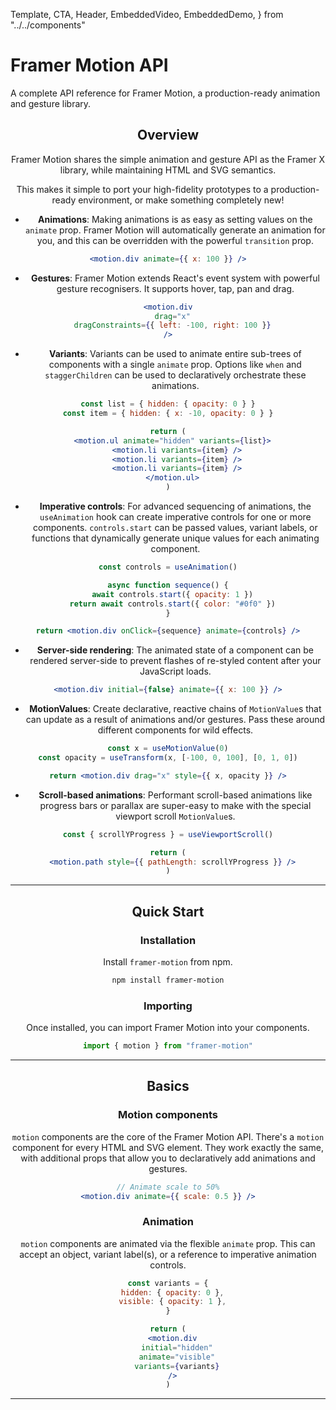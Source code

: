 <!-- 👋 Editing this file? Need help? → https://github.com/framer/api-docs/blob/master/CONTRIBUTING.md -->

  Template,
  CTA,
  Header,
  EmbeddedVideo,
  EmbeddedDemo,
} from "../../components"


<div>

# Framer Motion API

<span className="lead">
  A complete API reference for Framer Motion, a
  production-ready animation and gesture library.
</span>

</div>

<Header />

<div className="followed-by-list">

## Overview

Framer Motion shares the simple animation and gesture API as the Framer X library, while maintaining HTML and SVG semantics.

This makes it simple to port your high-fidelity prototypes to a production-ready environment, or make something completely new!

</div>

<div>

- **Animations**: Making animations is as easy as setting values on the `animate` prop. Framer Motion will automatically generate an animation for you, and this can be overridden with the powerful `transition` prop.

</div>

```jsx
<motion.div animate={{ x: 100 }} />
```

<div>

- **Gestures**: Framer Motion extends React's event system with powerful gesture recognisers. It supports hover, tap, pan and drag.

</div>

```jsx
<motion.div
  drag="x"
  dragConstraints={{ left: -100, right: 100 }}
/>
```

<div>

- **Variants**: Variants can be used to animate entire sub-trees of components with a single `animate` prop. Options like `when` and `staggerChildren` can be used to declaratively orchestrate these animations.

</div>

```jsx
const list = { hidden: { opacity: 0 } }
const item = { hidden: { x: -10, opacity: 0 } }

return (
  <motion.ul animate="hidden" variants={list}>
    <motion.li variants={item} />
    <motion.li variants={item} />
    <motion.li variants={item} />
  </motion.ul>
)
```

<div>

- **Imperative controls**: For advanced sequencing of animations, the `useAnimation` hook can create imperative controls for one or more components. `controls.start` can be passed values, variant labels, or functions that dynamically generate unique values for each animating component.

</div>

```jsx
const controls = useAnimation()

async function sequence() {
  await controls.start({ opacity: 1 })
  return await controls.start({ color: "#0f0" })
}

return <motion.div onClick={sequence} animate={controls} />
```

<div>

- **Server-side rendering**: The animated state of a component can be rendered server-side to prevent flashes of re-styled content after your JavaScript loads.

</div>

```jsx
<motion.div initial={false} animate={{ x: 100 }} />
```

<div>

- **MotionValues**: Create declarative, reactive chains of `MotionValue`s that can update as a result of animations and/or gestures. Pass these around different components for wild effects.

</div>

```jsx
const x = useMotionValue(0)
const opacity = useTransform(x, [-100, 0, 100], [0, 1, 0])

return <motion.div drag="x" style={{ x, opacity }} />
```

<div>

- **Scroll-based animations**: Performant scroll-based animations like progress bars or parallax are super-easy to make with the special viewport scroll `MotionValue`s.

</div>

```jsx
const { scrollYProgress } = useViewportScroll()

return (
  <motion.path style={{ pathLength: scrollYProgress }} />
)
```

---

## Quick Start

### Installation

Install `framer-motion` from npm.

```bash
npm install framer-motion
```

### Importing

Once installed, you can import Framer Motion into your components.

```jsx
import { motion } from "framer-motion"
```

---

## Basics

### Motion components

<div>

`motion` components are the core of the Framer Motion API. There's a `motion` component for every HTML and SVG element. They work exactly the same, with additional props that allow you to declaratively add animations and gestures.

<CTA name="Learn More" link="/api/motion/component" />

</div>

```jsx
// Animate scale to 50%
<motion.div animate={{ scale: 0.5 }} />
```

### Animation

<div>

`motion` components are animated via the flexible `animate` prop. This can accept an object, variant label(s), or a reference to imperative animation controls.

<CTA name="Learn More" link="/api/motion/animation" />

</div>

```jsx
const variants = {
  hidden: { opacity: 0 },
  visible: { opacity: 1 },
}

return (
  <motion.div
    initial="hidden"
    animate="visible"
    variants={variants}
  />
)
```

---

<!--
  - Gestures
  - MotionValues
-->
